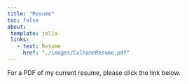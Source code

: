 ```yaml
---
title: "Resume"
toc: false
about:
 template: jolla
 links:
   - text: Resume
     href: "./images/CulhaneResume.pdf"
---
```


For a PDF of my current resume, please click the link below.
